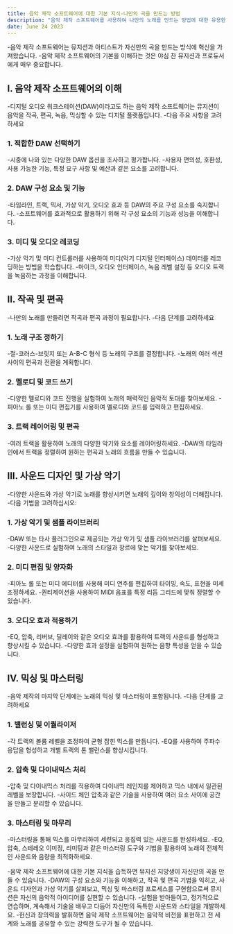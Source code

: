 ```yaml
---
title: 음악 제작 소프트웨어에 대한 기본 지식-나만의 곡을 만드는 방법
description: "음악 제작 소프트웨어를 사용하여 나만의 노래를 만드는 방법에 대한 유용한 지식과 단계별 가이드를 제공합니다."
date: June 24 2023
---
```


-음악 제작 소프트웨어는 뮤지션과 아티스트가 자신만의 곡을 만드는 방식에 혁신을 가져왔습니다. 
-음악 제작 소프트웨어의 기본을 이해하는 것은 야심 찬 뮤지션과 프로듀서에게 매우 중요합니다. 


## I. 음악 제작 소프트웨어의 이해
-디지털 오디오 워크스테이션(DAW)이라고도 하는 음악 제작 소프트웨어는 뮤지션이 음악을 작곡, 편곡, 녹음, 믹싱할 수 있는 디지털 플랫폼입니다. 
-다음 주요 사항을 고려하세요

### 1. 적합한 DAW 선택하기
-시중에 나와 있는 다양한 DAW 옵션을 조사하고 평가합니다.
-사용자 편의성, 호환성, 사용 가능한 기능, 특정 요구 사항 및 예산과 같은 요소를 고려합니다.
### 2. DAW 구성 요소 및 기능
-타임라인, 트랙, 믹서, 가상 악기, 오디오 효과 등 DAW의 주요 구성 요소를 숙지합니다.
-소프트웨어를 효과적으로 활용하기 위해 각 구성 요소의 기능과 성능을 이해합니다.
### 3. 미디 및 오디오 레코딩
-가상 악기 및 미디 컨트롤러를 사용하여 미디(악기 디지털 인터페이스) 데이터를 레코딩하는 방법을 학습합니다.
-마이크, 오디오 인터페이스, 녹음 레벨 설정 등 오디오 트랙을 녹음하는 과정을 이해합니다.
## II. 작곡 및 편곡
-나만의 노래를 만들려면 작곡과 편곡 과정이 필요합니다. 
-다음 단계를 고려하세요

### 1. 노래 구조 정하기
-절-코러스-브릿지 또는 A-B-C 형식 등 노래의 구조를 결정합니다.
-노래의 여러 섹션 사이의 편곡과 전환을 계획합니다.
### 2. 멜로디 및 코드 쓰기
-다양한 멜로디와 코드 진행을 실험하여 노래의 매력적인 음악적 토대를 찾아보세요.
-피아노 롤 또는 미디 편집기를 사용하여 멜로디와 코드를 입력하고 편집하세요.
### 3. 트랙 레이어링 및 편곡
-여러 트랙을 활용하여 노래의 다양한 악기와 요소를 레이어링하세요.
-DAW의 타임라인에서 트랙을 정렬하여 원하는 편곡과 노래의 흐름을 만들 수 있습니다.
## III. 사운드 디자인 및 가상 악기
-다양한 사운드와 가상 악기로 노래를 향상시키면 노래의 깊이와 창의성이 더해집니다. 
-다음 기법을 고려하십시오:

### 1. 가상 악기 및 샘플 라이브러리
-DAW 또는 타사 플러그인으로 제공되는 가상 악기 및 샘플 라이브러리를 살펴보세요.
-다양한 사운드로 실험하여 노래의 스타일과 장르에 맞는 악기를 찾아보세요.
### 2. 미디 편집 및 양자화
-피아노 롤 또는 미디 에디터를 사용해 미디 연주를 편집하여 타이밍, 속도, 표현을 미세 조정하세요.
-퀀티제이션을 사용하여 MIDI 음표를 특정 리듬 그리드에 맞춰 정렬할 수 있습니다.
### 3. 오디오 효과 적용하기
-EQ, 압축, 리버브, 딜레이와 같은 오디오 효과를 활용하여 트랙의 사운드를 형성하고 향상시킬 수 있습니다.
-다양한 효과 설정을 실험하여 원하는 음향 특성을 얻을 수 있습니다.
## IV. 믹싱 및 마스터링
-음악 제작의 마지막 단계에는 노래의 믹싱 및 마스터링이 포함됩니다. 
-다음 단계를 고려하세요

### 1. 밸런싱 및 이퀄라이저
-각 트랙의 볼륨 레벨을 조정하여 균형 잡힌 믹스를 만듭니다.
-EQ를 사용하여 주파수 응답을 형성하고 개별 트랙의 톤 밸런스를 향상시킵니다.
### 2. 압축 및 다이내믹스 처리
-압축 및 다이내믹스 처리를 적용하여 다이내믹 레인지를 제어하고 믹스 내에서 일관된 레벨을 보장합니다.
-사이드 체인 압축과 같은 기술을 사용하여 여러 요소 사이에 공간을 만들고 분리할 수 있습니다.
### 3. 마스터링 및 마무리
-마스터링을 통해 믹스를 마무리하여 세련되고 응집력 있는 사운드를 완성하세요.
-EQ, 압축, 스테레오 이미징, 리미팅과 같은 마스터링 도구와 기법을 활용하여 노래의 전체적인 사운드와 음량을 최적화하세요.

-음악 제작 소프트웨어에 대한 기본 지식을 습득하면 뮤지션 지망생이 자신만의 곡을 만들 수 있습니다. 
-DAW의 구성 요소와 기능을 이해하고, 작곡 및 편곡 기법을 익히고, 사운드 디자인과 가상 악기를 살펴보고, 믹싱 및 마스터링 프로세스를 구현함으로써 뮤지션은 자신의 음악적 아이디어를 실현할 수 있습니다. 
-실험을 받아들이고, 정기적으로 연습하며, 계속해서 기술을 배우고 다듬어 자신만의 독특한 사운드와 스타일을 개발하세요. 
-헌신과 창의력을 발휘하면 음악 제작 소프트웨어는 음악적 비전을 표현하고 전 세계와 노래를 공유할 수 있는 강력한 도구가 될 수 있습니다.
